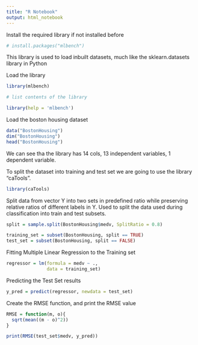 ---
title: "R Notebook"
output: html_notebook
---

Install the required library if not installed before

```{r}
# install.packages("mlbench")
```

This library is used to load inbuilt datasets, much like the sklearn.datasets library in Python

Load the library

```{r}
library(mlbench)

# list contents of the library

library(help = 'mlbench')
```

Load the boston housing dataset

```{r}
data("BostonHousing")
dim("BostonHousing")
head("BostonHousing")

```

We can see tha the library has 14 cols, 13 independent variables, 1 dependent variable.

To split the dataset into training and test set we are going to use the library "caTools".
```{r}
library(caTools)
```

Split data from vector Y into two sets in predefined ratio while preserving relative ratios of different labels in Y. 
Used to split the data used during classification into train and test subsets.
```{r}
split = sample.split(BostonHousing$medv, SplitRatio = 0.8)

training_set = subset(BostonHousing, split == TRUE)
test_set = subset(BostonHousing, split == FALSE)

```
Fitting Multiple Linear Regression to the Training set

```{r}
regressor = lm(formula = medv ~ .,
               data = training_set)
```
Predicting the Test Set results

```{r}
y_pred = predict(regressor, newdata = test_set)
```
Create the RMSE function, and print the RMSE value
```{r}

RMSE = function(m, o){
  sqrt(mean((m - o)^2))
}

print(RMSE(test_set$medv, y_pred))


```

